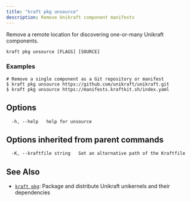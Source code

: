 ```yaml
---
title: "kraft pkg unsource"
description: Remove Unikraft component manifests
---
```


Remove a remote location for discovering one-or-many Unikraft components.


```
kraft pkg unsource [FLAGS] [SOURCE]
```

### Examples

```
# Remove a single component as a Git repository or manifest
$ kraft pkg unsource https://github.com/unikraft/unikraft.git
$ kraft pkg unsource https://manifests.kraftkit.sh/index.yaml

```

## Options

```
  -h, --help   help for unsource
```

## Options inherited from parent commands

```
  -K, --kraftfile string   Set an alternative path of the Kraftfile
```

## See Also

* [`kraft pkg`](/docs/cli/reference/kraft/pkg): Package and distribute Unikraft unikernels and their dependencies

